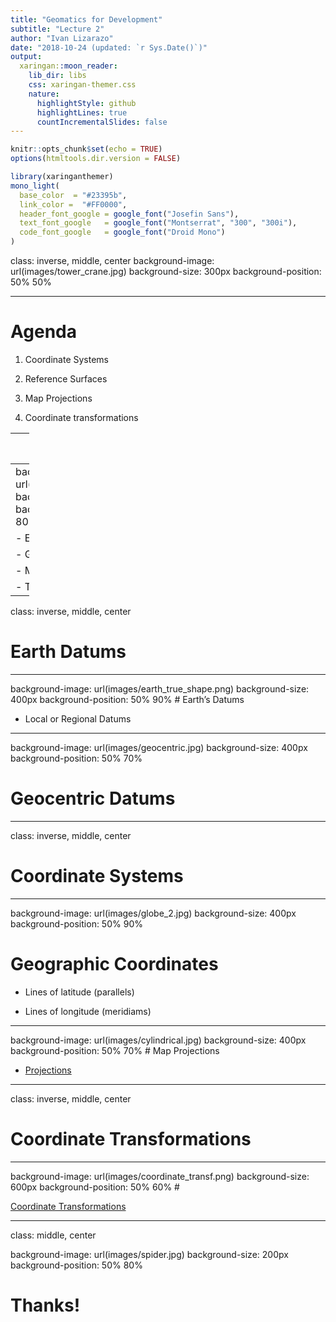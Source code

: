 ```yaml
---
title: "Geomatics for Development"
subtitle: "Lecture 2"
author: "Ivan Lizarazo"
date: "2018-10-24 (updated: `r Sys.Date()`)"
output:
  xaringan::moon_reader:
    lib_dir: libs
    css: xaringan-themer.css
    nature:
      highlightStyle: github
      highlightLines: true
      countIncrementalSlides: false
---
```


```r
knitr::opts_chunk$set(echo = TRUE)
options(htmltools.dir.version = FALSE)
```


```r
library(xaringanthemer)
mono_light(
  base_color  = "#23395b",
  link_color =  "#FF0000",
  header_font_google = google_font("Josefin Sans"),
  text_font_google   = google_font("Montserrat", "300", "300i"),
  code_font_google   = google_font("Droid Mono")
)
```

class: inverse, middle, center
background-image: url(images/tower_crane.jpg)
background-size: 300px
background-position: 50% 50%

---

# Agenda

1. Coordinate Systems

1. Reference Surfaces

1. Map Projections

1. Coordinate transformations
  
---
class: inverse, middle, center

# Reference Surfaces

---
background-image: url(images/cross_section.jpg)
background-size: 400px
background-position: 50% 80%
# Earth's surfaces

- Ellipsoid

- Geoid

- Mean Sea Level

- Terrain
---
class: inverse, middle, center

# Earth Datums

---

background-image: url(images/earth_true_shape.png)
background-size: 400px
background-position: 50% 90%
# Earth's Datums

- Local or Regional Datums


---

background-image: url(images/geocentric.jpg)
background-size: 400px
background-position: 50% 70%

# Geocentric Datums 
    
---

class: inverse, middle, center

# Coordinate Systems 

---


background-image: url(images/globe_2.jpg)
background-size: 400px
background-position: 50% 90%

# Geographic Coordinates

- Lines of latitude (parallels)

- Lines of longitude (meridiams)


---

background-image: url(images/cylindrical.jpg)
background-size: 400px
background-position: 50% 70%
# Map Projections

- [Projections](https://www.icsm.gov.au/education/fundamentals-mapping/projections)

---

class: inverse, middle, center

# Coordinate Transformations 

---

background-image: url(images/coordinate_transf.png)
background-size: 600px
background-position: 50% 60%
# 

[Coordinate Transformations](https://kartoweb.itc.nl/geometrics/Coordinate%20transformations/coordtrans.html)

---
class: middle, center

background-image: url(images/spider.jpg)
background-size: 200px
background-position: 50% 80%


# Thanks!
